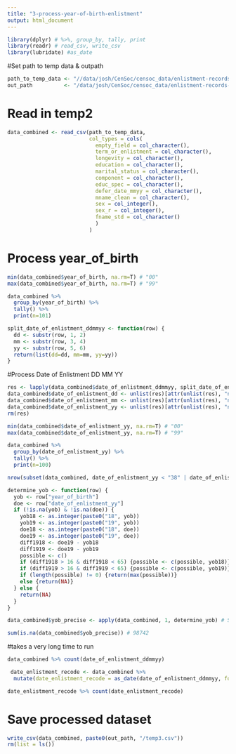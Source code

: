 ```yaml
---
title: "3-process-year-of-birth-enlistment"
output: html_document
---
```



```r
library(dplyr) # %>%, group_by, tally, print
library(readr) # read_csv, write_csv
library(lubridate) #as_date
```

#Set path to temp data & outpath
```r
path_to_temp_data <- "//data/josh/CenSoc/censoc_data/enlistment-records-public/code/awenlistmentcode/temp2.csv"
out_path          <- "/data/josh/CenSoc/censoc_data/enlistment-records-public/code/awenlistmentcode"

```


# Read in temp2
```r
data_combined <- read_csv(path_to_temp_data, 
                          col_types = cols(
                            empty_field = col_character(),
                            term_or_enlistment = col_character(),
                            longevity = col_character(),
                            education = col_character(),
                            marital_status = col_character(),
                            component = col_character(),
                            educ_spec = col_character(),
                            defer_date_mmyy = col_character(),
                            mname_clean = col_character(),
                            sex = col_integer(),
                            sex_r = col_integer(),
                            fname_std = col_character()
                            )
                          )

```

# Process year_of_birth

```r
min(data_combined$year_of_birth, na.rm=T) # "00"
max(data_combined$year_of_birth, na.rm=T) # "99"

data_combined %>%
  group_by(year_of_birth) %>%
  tally() %>%
  print(n=101)

split_date_of_enlistment_ddmmyy <- function(row) {
  dd <- substr(row, 1, 2)
  mm <- substr(row, 3, 4)
  yy <- substr(row, 5, 6)
  return(list(dd=dd, mm=mm, yy=yy))
}
```

#Process Date of Enlistment DD MM YY
```r
res <- lapply(data_combined$date_of_enlistment_ddmmyy, split_date_of_enlistment_ddmmyy) # SLOW
data_combined$date_of_enlistment_dd <- unlist(res)[attr(unlist(res), "names") == "dd"]
data_combined$date_of_enlistment_mm <- unlist(res)[attr(unlist(res), "names") == "mm"]
data_combined$date_of_enlistment_yy <- unlist(res)[attr(unlist(res), "names") == "yy"]
rm(res)

min(data_combined$date_of_enlistment_yy, na.rm=T) # "00"
max(data_combined$date_of_enlistment_yy, na.rm=T) # "99"

data_combined %>%
  group_by(date_of_enlistment_yy) %>%
  tally() %>%
  print(n=100)

nrow(subset(data_combined, date_of_enlistment_yy < "38" | date_of_enlistment_yy > "46")) # 41896

determine_yob <- function(row) {
  yob <- row["year_of_birth"]
  doe <- row["date_of_enlistment_yy"]
  if (!is.na(yob) & !is.na(doe)) {
    yob18 <- as.integer(paste0("18", yob))
    yob19 <- as.integer(paste0("19", yob))
    doe18 <- as.integer(paste0("18", doe))
    doe19 <- as.integer(paste0("19", doe))
    diff1918 <- doe19 - yob18
    diff1919 <- doe19 - yob19
    possible <- c()
    if (diff1918 > 16 & diff1918 < 65) {possible <- c(possible, yob18)}
    if (diff1919 > 16 & diff1919 < 65) {possible <- c(possible, yob19)}
    if (length(possible) != 0) {return(max(possible))}
    else {return(NA)}
  } else {
    return(NA)
  }
}

data_combined$yob_precise <- apply(data_combined, 1, determine_yob) # SLOW

sum(is.na(data_combined$yob_precise)) # 98742
```

#takes a very long time to run

```r
data_combined %>% count(date_of_enlistment_ddmmyy)
```

```r
 date_enlistment_recode <- data_combined %>% 
  mutate(date_enlistment_recode = as_date(date_of_enlistment_ddmmyy, format = "%d%m%y"))
```

```r
date_enlistment_recode %>% count(date_enlistment_recode)

```

# Save processed dataset
```r
write_csv(data_combined, paste0(out_path, "/temp3.csv"))
rm(list = ls())

```
